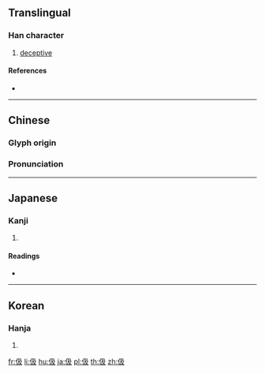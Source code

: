 ==Translingual==

===Han character===
{{Han char|rn=9|rad=人|as=04|sn=6|four=27247|canj=ONHE|ids=⿰亻及}}

# [[deceptive]]

====References====
* {{Han ref|kx=0095.180|dkj=00433|dj=0202.020|hdz=10125.050|uh=4F0B|ud=20235|bh=A5F9|bd=42489}}

----

==Chinese==
{{zh-forms}}

===Glyph origin===
{{Han etym}}

===Pronunciation===
{{zh-pron
|m=jí
|c=kap1
|mc=y
|oc=y
|ma=
|cat=a
}}

----

==Japanese==

===Kanji===
{{ja-kanji|grade=|rs=人04}}

# {{defn|lang=ja|sort=人04}}

====Readings====
* {{ja-readings|on=[[きゅう]] (kyū)|kun=[[きびしい]] (kibishii)}}

----

==Korean==

===Hanja===
{{ko-hanja|hangeul=급|rv=geup|mr=kŭp}}

# {{defn|lang=ko|sort=人04}}

[[fr:伋]]
[[li:伋]]
[[hu:伋]]
[[ja:伋]]
[[pl:伋]]
[[th:伋]]
[[zh:伋]]